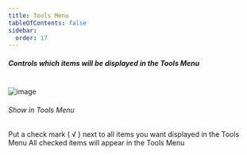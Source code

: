 ```yaml
---
title: Tools Menu
tableOfContents: false
sidebar:
  order: 17
---
```



##### Controls which items will be displayed in the Tools Menu

<br />

<Image class="help-img" src={toolsMenu} alt="image" />

###### <span class="font-normal">Show in </span>Tools Menu

<div class="ml-3">
  Put a check mark ( &#8730; ) next to all items you want displayed in the Tools Menu All checked
  items will appear in the Tools Menu
</div>
